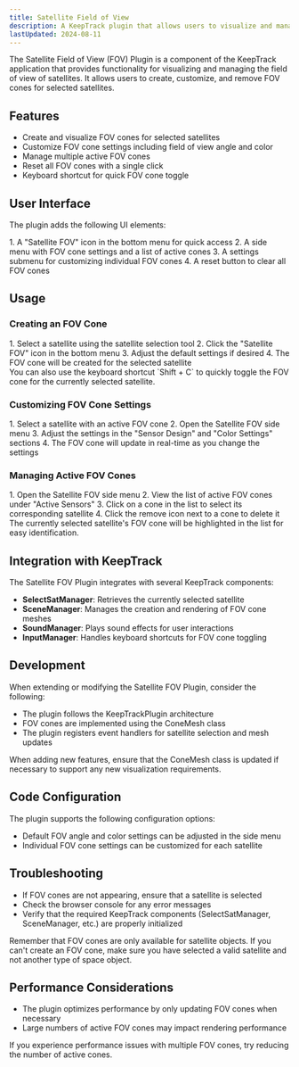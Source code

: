 ```yaml
---
title: Satellite Field of View
description: A KeepTrack plugin that allows users to visualize and manage satellite field of view cones.
lastUpdated: 2024-08-11
---
```



The Satellite Field of View (FOV) Plugin is a component of the KeepTrack application that provides functionality for visualizing and managing the field of view of satellites. It allows users to create, customize, and remove FOV cones for selected satellites.

## Features

- Create and visualize FOV cones for selected satellites
- Customize FOV cone settings including field of view angle and color
- Manage multiple active FOV cones
- Reset all FOV cones with a single click
- Keyboard shortcut for quick FOV cone toggle

## User Interface

The plugin adds the following UI elements:

<Steps>
1. A "Satellite FOV" icon in the bottom menu for quick access
2. A side menu with FOV cone settings and a list of active cones
3. A settings submenu for customizing individual FOV cones
4. A reset button to clear all FOV cones
</Steps>

## Usage

### Creating an FOV Cone
<Steps>
1. Select a satellite using the satellite selection tool
2. Click the "Satellite FOV" icon in the bottom menu
3. Adjust the default settings if desired
4. The FOV cone will be created for the selected satellite
</Steps>

<Aside>
  You can also use the keyboard shortcut `Shift + C` to quickly toggle the FOV cone for the currently selected satellite.
</Aside>

### Customizing FOV Cone Settings
<Steps>
1. Select a satellite with an active FOV cone
2. Open the Satellite FOV side menu
3. Adjust the settings in the "Sensor Design" and "Color Settings" sections
4. The FOV cone will update in real-time as you change the settings
</Steps>

### Managing Active FOV Cones
<Steps>
1. Open the Satellite FOV side menu
2. View the list of active FOV cones under "Active Sensors"
3. Click on a cone in the list to select its corresponding satellite
4. Click the remove icon next to a cone to delete it
</Steps>

<Aside type="tip">
  The currently selected satellite's FOV cone will be highlighted in the list for easy identification.
</Aside>

## Integration with KeepTrack

The Satellite FOV Plugin integrates with several KeepTrack components:

- **SelectSatManager**: Retrieves the currently selected satellite
- **SceneManager**: Manages the creation and rendering of FOV cone meshes
- **SoundManager**: Plays sound effects for user interactions
- **InputManager**: Handles keyboard shortcuts for FOV cone toggling

## Development

When extending or modifying the Satellite FOV Plugin, consider the following:

- The plugin follows the KeepTrackPlugin architecture
- FOV cones are implemented using the ConeMesh class
- The plugin registers event handlers for satellite selection and mesh updates

<Aside type="caution">
  When adding new features, ensure that the ConeMesh class is updated if necessary to support any new visualization requirements.
</Aside>

## Code Configuration

The plugin supports the following configuration options:

- Default FOV angle and color settings can be adjusted in the side menu
- Individual FOV cone settings can be customized for each satellite

## Troubleshooting

- If FOV cones are not appearing, ensure that a satellite is selected
- Check the browser console for any error messages
- Verify that the required KeepTrack components (SelectSatManager, SceneManager, etc.) are properly initialized

<Aside>
  Remember that FOV cones are only available for satellite objects. If you can't create an FOV cone, make sure you have selected a valid satellite and not another type of space object.
</Aside>

## Performance Considerations

- The plugin optimizes performance by only updating FOV cones when necessary
- Large numbers of active FOV cones may impact rendering performance

<Aside type="tip">
  If you experience performance issues with multiple FOV cones, try reducing the number of active cones.
</Aside>